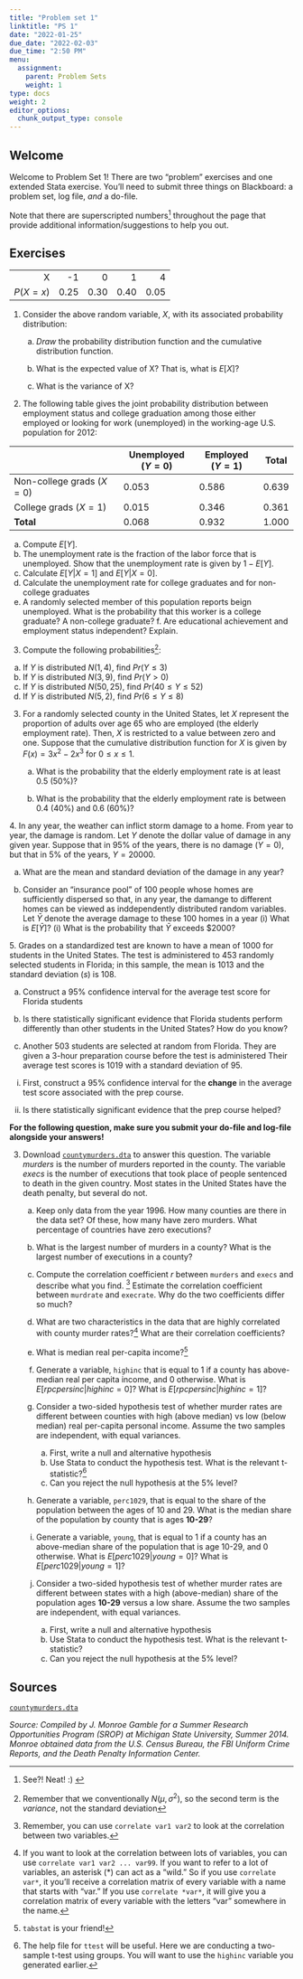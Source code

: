 ```yaml
---
title: "Problem set 1"
linktitle: "PS 1"
date: "2022-01-25"
due_date: "2022-02-03"
due_time: "2:50 PM"
menu:
  assignment:
    parent: Problem Sets
    weight: 1
type: docs
weight: 2
editor_options: 
  chunk_output_type: console
---
```

## Welcome

Welcome to Problem Set 1! There are two "problem" exercises and one extended Stata exercise. You'll need to submit three things on Blackboard: a problem set, log file, *and* a do-file. 

Note that there are superscripted numbers^[See?! Neat! :)  ] throughout the page that provide additional information/suggestions to help you out. 

## Exercises
    
   ||||||
| ----------: |  ----------: | ----------: | ----------: | ----------: |  
      |    X     |   -1   |  0   |   1    |  4|
|       $P(X=x)$ |  0.25  | 0.30 |  0.40  | 0.05|


1.  Consider the above random variable, $X$, with its associated
    probability distribution:

    a.  *Draw* the probability distribution function and the cumulative
        distribution function.

    b.  What is the expected value of X? That is, what is $E[X]$?

    c.  What is the variance of X?
  <!-- 2.6 -->
  
2.  The following table gives the joint probability distribution between employment status and college graduation among those either employed or looking for work (unemployed) in the working-age U.S. population for 2012: 

|                             | Unemployed ($Y=0$) | Employed ($Y=1$) | Total |
| --------------------------- | ------------------ | --------------- | ----- |
| Non-college grads ($X = 0$) | 0.053              | 0.586           | 0.639 |
| College grads ($X = 1$)     | 0.015              | 0.346           | 0.361 |
| **Total**                   | 0.068              | 0.932           | 1.000 |

  a. Compute $E[Y]$. 
  b. The unemployment rate is the fraction of the labor force that is unemployed. Show that the unemployment rate is given by $1 - E[Y]$.
  c. Calculate $E[Y|X=1]$ and $E[Y|X=0]$.
  d. Calculate the unemployment rate for college graduates and for non-college graduates
  e. A randomly selected member of this population reports beign unemployed. What is the probability that this worker is a college graduate? A non-college graduate? 
    f. Are educational achievement and employment status independent? Explain. 
    
   <!-- 2.10 -->

3. Compute the following probabilities^[Remember that  we conventionally $N(\mu,\sigma^2)$, so the second term is the *variance*, not the standard deviation]: 

  a.  If $Y$ is distributed $N(1,4)$, find $Pr(Y \leq 3)$
  b. If $Y$ is distributed $N(3,9)$, find $Pr(Y >0 )$
  c. If $Y$ is distributed $N(50,25)$, find $Pr(40 \leq Y \leq 52)$
  d. If $Y$ is distributed $N(5,2)$, find $Pr(6 \leq Y \leq 8)$
  

3.  For a randomly selected county in the United States, let $X$
    represent the proportion of adults over age 65 who are employed (the
    elderly employment rate). Then, $X$ is restricted to a value between
    zero and one. Suppose that the cumulative distribution function for
    $X$ is given by $F(x) = 3x^2 - 2x^3$ for $0 \leq x \leq 1$.

    a.  What is the probability that the elderly employment rate is at
        least 0.5 (50%)?

    b.  What is the probability that the elderly employment rate is
        between 0.4 (40%) and 0.6 (60%)?

  <!-- 2.18 -->
4. In any year, the weather can inflict storm damage to a home. From year to year, the damage is random. Let $Y$ denote the dollar value of damage in any given year. Suppose that in 95% of the years, there is no damage ($Y=0$), but that in 5% of the years, $Y = 20000$.

  a. What are the mean and standard deviation of the damage in any year? 
  
  b. Consider an "insurance pool" of 100 people whose homes are sufficiently dispersed so that, in any year, the damange to different homes can be viewed as inddependently distributed random variables. Let $\bar{Y}$ denote the average damage to these 100 homes in a year (i) What is $E[\bar{Y}]$? (i) What is the probability that $\bar{Y}$ exceeds $2000? 
  
  <!--3.16 -->
5. Grades on a standardized test are known to have a mean of 1000 for students in the United States. The test is administered to 453 randomly selected students in Florida; in this sample, the mean is 1013 and the standard deviation ($s$) is 108. 
    
  a. Construct a 95% confidence interval for the average test score for Florida students 
    
  b. Is there statistically significant evidence that Florida students perform differently than other students in the United States? How do you know? 
    
  c. Another 503 students are selected at random from Florida. They are given a 3-hour preparation course before the test is administered Their average test scores is 1019 with a standard deviation of 95. 
    
  (i) First, construct a 95% confidence interval for the **change** in the average test score associated with the prep course.  
    
  (ii) Is there statistically significant evidence that the prep course helped? 
      

**For the following question, make sure you submit your do-file and log-file alongside your answers!**

3.  Download [`countymurders.dta`](../countymurders.dta) to answer this question. The variable
    $murders$ is the number of murders reported in the county. The
    variable $execs$ is the number of executions that took place of
    people sentenced to death in the given country. Most states in the
    United States have the death penalty, but several do not.

    a.  Keep only data from the year 1996. How many counties are
        there in the data set? Of these, how many have zero murders.
        What percentage of countries have zero executions?

    b.  What is the largest number of murders in a county? What is the
        largest number of executions in a county? 

    c.  Compute the correlation coefficient $r$ between `murders` and
        `execs` and describe what you find. ^[Remember, you can use `correlate var1 var2` to look at the correlation between two variables.] Estimate the correlation coefficient between `murdrate` and `execrate`. Why do the two coefficients differ so much?

    d.  What are two characteristics in the data that are highly
        correlated with county murder rates?^[If you want to look at the correlation between lots of variables, you can use `correlate var1 var2 ... var99`. If you want to refer to a lot of variables, an asterisk (*) can act as a "wild." So if you use `correlate var*`, it you'll receive a correlation matrix of every variable with a name that starts with "var." If you use `correlate *var*`, it will give you a correlation matrix of every variable with the letters "var" somewhere in the name.] What are their correlation
        coefficients?

    e.  What is median real per-capita income?^[`tabstat` is your friend!]

    f.  Generate a variable, `highinc` that is equal to 1 if a county
        has above-median real per capita income, and 0 otherwise. What
        is $E[rpcpersinc  | highinc =0]$? What is    $E[rpcpersinc | highinc =1]$?

    g.  Consider a two-sided hypothesis test of whether murder
        rates are different between counties with high (above median) vs
        low (below median) real per-capita personal income. Assume the
        two samples are independent, with equal variances. 
          a. First, write a null and alternative hypothesis 
          b. Use Stata to conduct the hypothesis test. What is the relevant t-statistic?^[The help file for `ttest` will be useful. Here we are conducting a two-sample t-test using groups. You will want to use the `highinc` variable you generated earlier.]
          c. Can you reject the null hypothesis at the 5% level?

    h.  Generate a variable, `perc1029`, that is equal to the share of
        the population between the ages of 10 and 29. What is the median
        share of the population by county that is ages **10-29**?

    i.  Generate a variable, `young`, that is equal to 1 if a county has
        an above-median share of the population that is age 10-29, and 0
        otherwise. What is $E[perc1029| young = 0]$? What is
        $E[perc1029| young =1]$?

    j. Consider a two-sided hypothesis test of whether murder rates are
        different between states with a high (above-median) share of the
        population ages **10-29** versus a low share. Assume the two
        samples are independent, with equal variances.
          a. First, write a null and alternative hypothesis 
          b. Use Stata to conduct the hypothesis test. What is the relevant t-statistic?
          c. Can you reject the null hypothesis at the 5% level?



## Sources {#sources .unnumbered}

[`countymurders.dta`](../countymurders.dta)

*Source: Compiled by J. Monroe Gamble for a Summer Research Opportunities
Program (SROP) at Michigan State University, Summer 2014. Monroe
obtained data from the U.S. Census Bureau, the FBI Uniform Crime
Reports, and the Death Penalty Information Center.*

